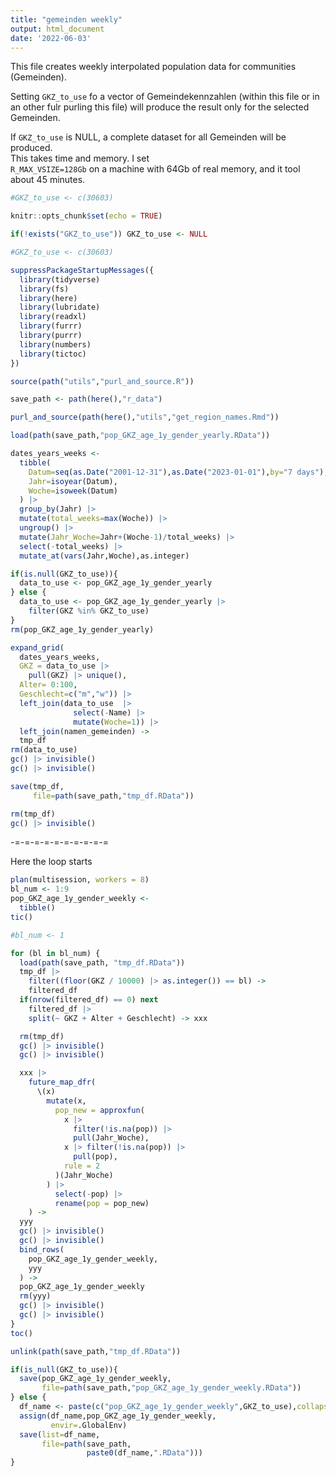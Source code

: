 ```yaml
---
title: "gemeinden weekly"
output: html_document
date: '2022-06-03'
---
```



This file creates weekly interpolated population data for communities (Gemeinden).

Setting `GKZ_to_use` fo a vector of Gemeindekennzahlen (within this file or in an other fulr purling this file) will produce the result only for the selected Gemeinden.

If `GKZ_to_use` is NULL, a complete dataset for all Gemeinden will be produced.      
This takes time and memory. I set        
`R_MAX_VSIZE=128Gb` on a machine with 64Gb of real memory, and it tool about 45 minutes.



```r
#GKZ_to_use <- c(30603)
```


```r
knitr::opts_chunk$set(echo = TRUE)
```


```r
if(!exists("GKZ_to_use")) GKZ_to_use <- NULL
```


```r
#GKZ_to_use <- c(30603)
```

```r
suppressPackageStartupMessages({
  library(tidyverse)
  library(fs)
  library(here)
  library(lubridate)
  library(readxl)
  library(furrr)
  library(purrr)
  library(numbers)
  library(tictoc)
})
```

```r
source(path("utils","purl_and_source.R"))
```

```r
save_path <- path(here(),"r_data")
```

```r
purl_and_source(path(here(),"utils","get_region_names.Rmd"))
```


```r
load(path(save_path,"pop_GKZ_age_1y_gender_yearly.RData"))
```

```r
dates_years_weeks <-
  tibble(
    Datum=seq(as.Date("2001-12-31"),as.Date("2023-01-01"),by="7 days"),
    Jahr=isoyear(Datum),
    Woche=isoweek(Datum)
  ) |>
  group_by(Jahr) |>
  mutate(total_weeks=max(Woche)) |>
  ungroup() |>
  mutate(Jahr_Woche=Jahr+(Woche-1)/total_weeks) |>
  select(-total_weeks) |>
  mutate_at(vars(Jahr,Woche),as.integer)
```


```r
if(is.null(GKZ_to_use)){
  data_to_use <- pop_GKZ_age_1y_gender_yearly
} else {
  data_to_use <- pop_GKZ_age_1y_gender_yearly |>
    filter(GKZ %in% GKZ_to_use)
}
rm(pop_GKZ_age_1y_gender_yearly)
```



```r
expand_grid(
  dates_years_weeks,
  GKZ = data_to_use |>
    pull(GKZ) |> unique(),
  Alter= 0:100,
  Geschlecht=c("m","w")) |> 
  left_join(data_to_use  |>
              select(-Name) |>
              mutate(Woche=1)) |>
  left_join(namen_gemeinden) ->
  tmp_df
rm(data_to_use)
gc() |> invisible()
gc() |> invisible()
```


```r
save(tmp_df,
     file=path(save_path,"tmp_df.RData"))
```


```r
rm(tmp_df)
gc() |> invisible()
```


-=-=-=-=-=-=-=-=-=-=

Here the loop starts

```r
plan(multisession, workers = 8)
bl_num <- 1:9
pop_GKZ_age_1y_gender_weekly <-
  tibble()
tic()

#bl_num <- 1

for (bl in bl_num) {
  load(path(save_path, "tmp_df.RData"))
  tmp_df |>
    filter((floor(GKZ / 10000) |> as.integer()) == bl) ->
    filtered_df
  if(nrow(filtered_df) == 0) next
    filtered_df |>  
    split(~ GKZ + Alter + Geschlecht) -> xxx

  rm(tmp_df)
  gc() |> invisible()
  gc() |> invisible()

  xxx |>
    future_map_dfr(
      \(x)
        mutate(x,
          pop_new = approxfun(
            x |>
              filter(!is.na(pop)) |>
              pull(Jahr_Woche),
            x |> filter(!is.na(pop)) |>
              pull(pop),
            rule = 2
          )(Jahr_Woche)
        ) |>
          select(-pop) |>
          rename(pop = pop_new)
    ) ->
  yyy
  gc() |> invisible()
  gc() |> invisible()
  bind_rows(
    pop_GKZ_age_1y_gender_weekly,
    yyy
  ) ->
  pop_GKZ_age_1y_gender_weekly
  rm(yyy)
  gc() |> invisible()
  gc() |> invisible()
}
toc()
```
```r
unlink(path(save_path,"tmp_df.RData"))
```


```r
if(is_null(GKZ_to_use)){
  save(pop_GKZ_age_1y_gender_weekly,
       file=path(save_path,"pop_GKZ_age_1y_gender_weekly.RData"))
} else {
  df_name <- paste(c("pop_GKZ_age_1y_gender_weekly",GKZ_to_use),collapse="_")
  assign(df_name,pop_GKZ_age_1y_gender_weekly,
         envir=.GlobalEnv)
  save(list=df_name,
       file=path(save_path,
                 paste0(df_name,".RData")))
}
```


